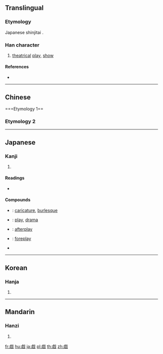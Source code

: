 {{also|戱|戲}}
==Translingual==
{{Han simplified forms|戲|戯|戏}}

===Etymology===
Japanese shinjitai {{Han simp|戲|f=|t=虚}}.

===Han character===
{{Han char|rn=62|rad=戈|as=11|sn=15|four=|canj=YCI|ids=⿰虚戈}}

# [[theatrical]] [[play]], [[show]]

====References====
* {{Han ref|kx=0414.091|dkj=11665|dj=0758.020|hdz=21411.100|uh=622F|ud=25135}}

----

==Chinese==

===Etymology 1==
{{zh-see|戲|v}}

===Etymology 2===
{{zh-see|戱}}

----

==Japanese==

===Kanji===
{{ja-kanji|grade=c|rs=戈11|style=s|kyu=戲}}

# {{defn|lang=ja|sort=戈11}}

====Readings====
* {{ja-readings|on=[[ぎ]] (gi), [[き]] (ki)|kun=[[たわむれる]] (tawamureru), [[たわむれ]] (tawamure)}}

====Compounds====
{{der-top|Compounds}}
* {{ja-r|戯画|ぎが}}: [[caricature]], [[burlesque]]
* {{ja-r|戯曲|ぎきょく}}: [[play]], [[drama]]
* {{ja-r|後戯|こうぎ}}: [[afterplay]]
* {{ja-r|前戯|ぜんぎ}}: [[foreplay]]
* {{ja-r|遊戯|ゆうぎ}}
{{der-bottom}}

----

==Korean==

===Hanja===
{{ko-hanja|hangeul=[[희]], [[휘]]|eumhun=|rv=hui, hwi|mr=hŭi, hwi|y=huy, hwi}}

# {{defn|lang=ko|sort=戈11}}

----

==Mandarin==

===Hanzi===
{{cmn-hanzi|tra=[[戱]], [[戲]]|pin=[[xì]] ([[xi4]])|wg=hsi<sup>4</sup>}}

# {{defn|lang=cmn|sort=戈11}}

[[fr:戯]]
[[hu:戯]]
[[ja:戯]]
[[pl:戯]]
[[th:戯]]
[[zh:戯]]